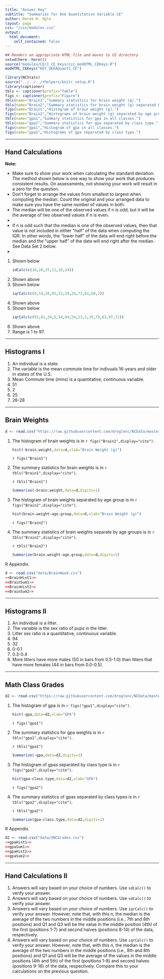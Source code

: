 ```yaml
---
title: "Answer Key"
subtitle: "Summaries for One Quantitative Variable CE"
author: Derek H. Ogle
layout: page
css: "/css/modules.css"
output:
  html_document:
    self_contained: false
---
```


```r
## Renders an appropriate HTML file and moves to CE directory
setwd(here::here())
source("modules/CE/1_CE_Keys/zzz_modHTML_CEKeys.R")
modHTML_CEKeys("KEY_UEDAQuant1_CE")
```

```r
library(NCStats)
source("../../../rhelpers/knitr_setup.R")
library(captioner)
tbls <- captioner(prefix="Table")
figs <- captioner(prefix="Figure")
tbls(name="Brain1","Summary statistics for brain weight (g).")
tbls(name="Brain2","Summary statistics for brain weight (g) separated by age group.")
figs(name="Brain1","Histogram of brain weight (g).")
figs(name="Brain2","Histograms of brain weight (g) separated by age group.")
tbls(name="gpa1","Summary statistics for gpa in all classes.")
tbls(name="gpa2","Summary statistics for gpa separated by class type.")
figs(name="gpa1","Histogram of gpa in all classes.")
figs(name="gpa2","Histograms of gpa separated by class type.")
```

----

## Hand Calculations

<div class="alert alert-warning">
<strong>Note:</strong> 
<ul>
<li>Make sure to show your work when calculating the standard deviation. The method shown below is one way to show your work that produces consistent results. On assessments, not showing your work will result in a zero for the question.</li>
<li>Don't forget to arrange the values from smallest to largest when computing the median. Count the original and your arranged data to make sure you have the same number of values in both.</li>
<li>The median will be one of the observed values if n is odd, but it will be the average of two observed values if n is even.<li>
<li>If n is odd such that the median is one of the observed values, then that value is not included in either "half" of the data when computing the IQR. In other words, the "lower half" of the data will end right before the median and the "upper half" of the data will end right after the median. See Data Set 2 below.<li>
</ul>
</div>

<ol>
<li>Shown below</li>
```r
sdCalc(c(18,28,25,21,16,24))
```
<li>Shown above</li>
<li>Shown below</li>
```r
iqrCalc(c(4,54,16,85,52,29,24,71,61,60,2))
```
<li>Shown above</li>
<li>Shown below</li>
```r
iqrCalc(c(93,81,34,5,54,84,54,13,1,35,79,63,97,71))
```

<li>Shown above</li>
<li>Range is 1 to 97.</li>
</ol>

----

## Histograms I

1. An individual is a state.
1. The variable is the mean commute time for indivuals 16-years and older in states of the U.S.
1. Mean Commute time (mins) is a quantitative, continuous variable.
1. 51
1. 2
1. 25
1. 26-28

----

## Brain Weights
```r
d <- read.csv("https://raw.githubusercontent.com/droglenc/NCData/master/BrainHead.csv")
```

<ol>
<li>The histogram of brain weights is in `r figs("Brain1",display="cite")`.</li>
```r
hist(~brain.weight,data=d,xlab="Brain Weight (g)")
```

`r figs("Brain1")`

<li>The summary statistics for brain weights is in `r tbls("Brain1",display="cite")`.</li>

`r tbls("Brain1")`

```r
Summarize(~brain.weight,data=d,digits=1)
```

<li>The histogram of brain weights separated by age group is in `r figs("Brain2",display="cite")`.</li>
```r
hist(brain.weight~age.group,data=d,xlab="Brain Weight (g)")
```

`r figs("Brain2")`

<li>The summary statistics of brain weights separate by age groups is in `r tbls("Brain2",display="cite")`.</li>

`r tbls("Brain2")`

```r
Summarize(brain.weight~age.group,data=d,digits=1)
```
</ol>

R Appendix.
```r
d <- read.csv("data/BrainHead.csv")
<<BrainHist1>>
<<BrainSum1>>
<<BrainHist2>>
<<BrainSum2>>
```

----

## Histograms II

1. An individual is a litter.
1. The variable is the sex ratio of pups in the litter.
1. Litter sex ratio is a quantitative, continuous variable.
1. 94
1. 32
1. 0-0.1
1. 0.3-0.4
1. More litters have more males (50 in bars from 0.5-1.0) than litters that have more females (44 in bars from 0.0-0.5).

----

## Math Class Grades
```r
d2 <- read.csv("https://raw.githubusercontent.com/droglenc/NCData/master/UNCgrades.csv")
```

<ol>
<li>The histogram of gpa is in `r figs("gpa1",display="cite")`.</li>
```r
hist(~gpa,data=d2,xlab="GPA")
```

`r figs("gpa1")`

<li>The summary statistics for gpa weights is in `r tbls("gpa1",display="cite")`.</li>

`r tbls("gpa1")`

```r
Summarize(~gpa,data=d2,digits=1)
```

<li>The histogram of gpas separated by class type is in `r figs("gpa2",display="cite")`.</li>
```r
hist(gpa~class.type,data=d2,xlab="GPA")
```

`r figs("gpa2")`

<li>The summary statistics of gpas separated by class types is in `r tbls("gpa2",display="cite")`.</li>

`r tbls("gpa2")`

```r
Summarize(gpa~class.type,data=d2,digits=1)
```
</ol>

R Appendix.
```r
d2 <- read.csv("data/UNCGrades.csv")
<<gpaHist1>>
<<gpaSum1>>
<<gpaHist2>>
<<gpaSum2>>
```

----

## Hand Calculations II

1. Answers will vary based on your choice of numbers. Use `sdCalc()` to verify your answer.
1. Answers will vary based on your choice of numbers. Use `sdCalc()` to verify your answer.
1. Answers will vary based on your choice of numbers. Use `iqrCalc()` to verify your answer. However, note that, with this $n$, the median is the average of the two numbers in the middle positions (i.e., 7th and 8th positions) and Q1 and Q3 will be the value in the middle position (4th) of the first (positions 1-7) and second halves (positions 8-14) of the data, respectively.
1. Answers will vary based on your choice of numbers. Use `iqrCalc()` to verify your answer. However, note that, with this $n$, the median is the average of the two numbers in the middle positions (i.e., 8th and 8th positions) and Q1 and Q3 will be the average of the values in the middle positions (4th and 5th) of the first (positions 1-8) and second halves (positions 9-16) of the data, respectively. Compare this to your calculations on the previous question.
